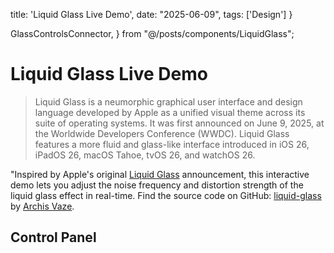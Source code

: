   title: 'Liquid Glass Live Demo',
  date: "2025-06-09",
  tags: ['Design']
}

  GlassControlsConnector,
} from "@/posts/components/LiquidGlass";

# Liquid Glass Live Demo

> Liquid Glass is a neumorphic graphical user interface and design language developed by Apple as a unified visual theme across its suite of operating systems. It was first announced on June 9, 2025, at the Worldwide Developers Conference (WWDC). Liquid Glass features a more fluid and glass-like interface introduced in iOS 26, iPadOS 26, macOS Tahoe, tvOS 26, and watchOS 26.

"Inspired by Apple's original [Liquid Glass](https://www.apple.com/newsroom/2025/06/apple-introduces-liquid-glass-a-new-design-language-for-ios-26-ipados-26-macos-tahoe-tvos-26-and-watchos-26/) announcement, this interactive demo lets you adjust the noise frequency and distortion strength of the liquid glass effect in real-time. Find the source code on GitHub: [liquid-glass](https://github.com/archisvaze/liquid-glass) by [Archis Vaze](https://github.com/archisvaze).

<LiquidGlass />

## Control Panel

<GlassControlsConnector />
